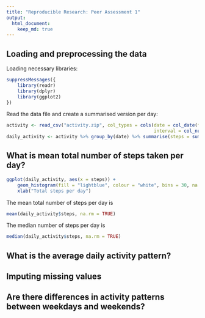 ```yaml
---
title: "Reproducible Research: Peer Assessment 1"
output: 
  html_document:
    keep_md: true
---
```



## Loading and preprocessing the data

Loading necessary libraries:
```r
suppressMessages({
    library(readr)
    library(dplyr)
    library(ggplot2)
})
```
Read the data file and create a summarised version per day:
```r
activity <- read_csv("activity.zip", col_types = cols(date = col_date(format = "%Y-%m-%d"), 
                                                      interval = col_number(), steps = col_number()))
daily_activity <- activity %>% group_by(date) %>% summarise(steps = sum(steps))
```



## What is mean total number of steps taken per day?
```r
ggplot(daily_activity, aes(x = steps)) + 
    geom_histogram(fill = "lightblue", colour = "white", bins = 30, na.rm = TRUE) +
    xlab("Total steps per day")
```

The mean total number of steps per day is
```r
mean(daily_activity$steps, na.rm = TRUE)
```

The median number of steps per day is
```r
median(daily_activity$steps, na.rm = TRUE)
```



## What is the average daily activity pattern?



## Imputing missing values



## Are there differences in activity patterns between weekdays and weekends?
